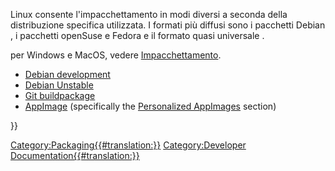 <languages/>

Linux consente l'impacchettamento in modi diversi a seconda della distribuzione specifica utilizzata. I formati più diffusi sono i pacchetti Debian {{incode|.deb}}, i pacchetti openSuse e Fedora {{incode|.rpm}} e il formato quasi universale {{incode|.AppImage}}.

{{Emphasis|Note:}} per Windows e MacOS, vedere [[Packaging/it|Impacchettamento]].

* [[Debian_development|Debian development]]
* [[Debian_Unstable|Debian Unstable]]
* [[Git_buildpackage|Git buildpackage]]
* [[AppImage|AppImage]] (specifically the [[AppImage#Personalized_AppImages|Personalized AppImages]] section)

{{Userdocnavi{{#translation:}}}}
[[Category:Packaging{{#translation:}}]]
[[Category:Developer Documentation{{#translation:}}]]